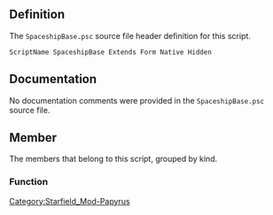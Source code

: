 {{Script_Object_Summary
| title = SpaceshipBase
| name = [[SFM:Script-SpaceshipBase|SpaceshipBase]]
| extends = [[SFM:Script-Form|Form]] → [[SFM:Script-ScriptObject|ScriptObject]]
| flags = Native, Hidden
}}


== Definition ==
The <code>SpaceshipBase.psc</code> source file header definition for this script.

<source lang="papyrus">
ScriptName SpaceshipBase Extends Form Native Hidden
</source>


== Documentation ==
No documentation comments were provided in the <code>SpaceshipBase.psc</code> source file.


== Member ==
The members that belong to this script, grouped by kind.

=== Function ===
{{Script_Object_Member_Summary
| title = IsUnique
| script = [[SFM:Script-SpaceshipBase|SpaceshipBase]]
| name = [[SFM:Script-SpaceshipBase/IsUnique|IsUnique]]
| kind = Function
| flags = Native
| returns = bool
| documentation = Is this base unique?
}}


[[Category:Starfield_Mod-Papyrus]]
